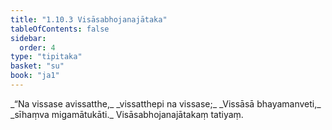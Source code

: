 ```yaml
---
title: "1.10.3 Visāsabhojanajātaka"
tableOfContents: false
sidebar:
  order: 4
type: "tipitaka"
basket: "su"
book: "ja1"
---
```



<DynamicBreadcrumb />

<Division number="93" book="ja1">

<Paragraph number="206" type="verses" book="ja1">
_“Na vissase avissatthe,_  
_vissatthepi na vissase;_  
_Vissāsā bhayamanveti,_  
_sīhaṃva migamātukāti._  


</Paragraph>
</Division>

<Paragraph number="207" type="center" book="ja1">
Visāsabhojanajātakaṃ tatiyaṃ.
</Paragraph>